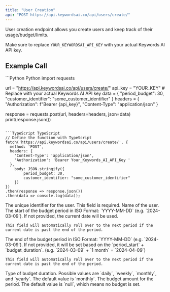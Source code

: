 ```yaml
---
title: "User Creation"
api: "POST https://api.keywordsai.co/api/users/create/"
---
```


User creation endpoint allows you create users and keep track of their usage/budget/limits.

Make sure to replace `YOUR_KEYWORDSAI_API_KEY` with your actual Keywords AI API key.

## Example Call
<CodeGroup>
```Python Python
import requests

url = "https://api.keywordsai.co/api/users/create/"
api_key = "YOUR_KEY" # Replace with your actual Keywords AI API key
data = {
    "period_budget": 30,
    "customer_identifier": "some_customer_identifier"
}
headers = {
    "Authorization": f"Bearer {api_key}",
    "Content-Type": "application/json"
}

response = requests.post(url, headers=headers, json=data)
print(response.json())

```

```TypeScript TypeScript
// Define the function with TypeScript
fetch('https://api.keywordsai.co/api/users/create/', {
  method: 'POST',
  headers: {
    'Content-Type': 'application/json',
    'Authorization': 'Bearer Your_Keywords_AI_API_Key '
  },
    body: JSON.stringify({
        period_budget: 30,
        customer_identifier: "some_customer_identifier"
    })
})
.then(response => response.json())
.then(data => console.log(data));
```

</CodeGroup>

<ParamField path="customer_identifier" type="str" required={true}>
    The unique identifier for the user. This field is required.
</ParamField>

<ParamField path="name" type="str">
    Name of the user.
</ParamField>

<ParamField path="period_start" type="str">
    The start of the budget period in ISO Format: `YYYY-MM-DD` (e.g. `2024-03-09`). If not provided, the current date will be used.

    This field will automatically roll over to the next period if the current date is past the end of the period.
</ParamField>

<ParamField path="period_end" type="str">
    The end of the budget period in ISO Format: `YYYY-MM-DD` (e.g. `2024-03-09`). If not provided, it will be set based on the `period_start` + `budget_duration`. (e.g. `2024-03-09` + `1 month` = `2024-04-09`)

    This field will automatically roll over to the next period if the current date is past the end of the period.
</ParamField>

<ParamField path="budget_duration" type="str">
    Type of budget duration. Possible values are `daily`, `weekly`, `monthly`, and `yearly`. The default value is `monthly`.
</ParamField>

<ParamField path="period_budget" type="number">
    The budget amount for the period. The default value is `null`, which means no budget is set.
</ParamField>




